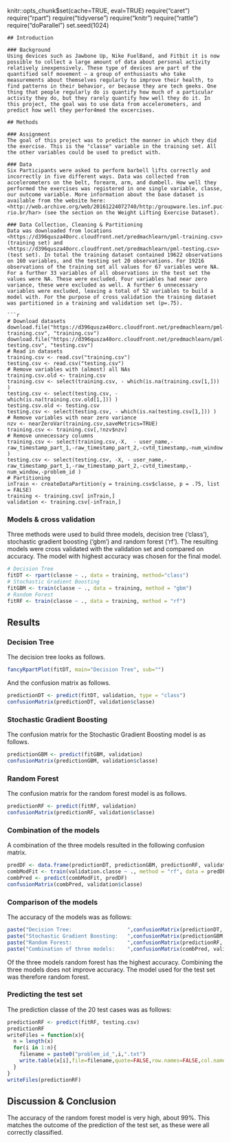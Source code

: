 knitr::opts_chunk$set(cache=TRUE, eval=TRUE)
require("caret")
require("rpart")
require("tidyverse")
require("knitr")
require("rattle")
require("doParallel")
set.seed(1024)
```
## Introduction

### Background
Using devices such as Jawbone Up, Nike FuelBand, and Fitbit it is now possible to collect a large amount of data about personal activity relatively inexpensively. These type of devices are part of the quantified self movement – a group of enthusiasts who take measurements about themselves regularly to improve their health, to find patterns in their behavior, or because they are tech geeks. One thing that people regularly do is quantify how much of a particular activity they do, but they rarely quantify how well they do it. In this project, the goal was to use data from accelerometers, and predict how well they perfor4med the excercises.

## Methods

### Assignment
The goal of this project was to predict the manner in which they did the exercise. This is the "classe" variable in the training set. All the other variables could be used to predict with. 

### Data
Six Participants were asked to perform barbell lifts correctly and incorrectly in five different ways. Data was collected from accelerometers on the belt, forearm, arm, and dumbell. How well they performed the exercises was registered in one single variable, classe, our outcome variable. More information about the base dataset is available from the website here: <http://web.archive.org/web/20161224072740/http:/groupware.les.inf.puc-rio.br/har> (see the section on the Weight Lifting Exercise Dataset).

### Data Collection, Cleaning & Partitioning
Data was downloaded from locations <https://d396qusza40orc.cloudfront.net/predmachlearn/pml-training.csv> (training set) and <https://d396qusza40orc.cloudfront.net/predmachlearn/pml-testing.csv> (test set). In total the training dataset contained 19622 observations on 160 variables, and the testing set 20 observations. For 19216 observations of the training set all values for 67 variables were NA. For a further 33 variables of all observations in the test set the values were NA. These were excluded. Four variables had near zero variance, these were excluded as well. A further 6 unnecessary variables were excluded, leaving a total of 52 variables to build a model with. For the purpose of cross validation the training dataset was partitioned in a training and validation set (p=.75).

```r
# Download datasets
download.file("https://d396qusza40orc.cloudfront.net/predmachlearn/pml-training.csv", "training.csv")
download.file("https://d396qusza40orc.cloudfront.net/predmachlearn/pml-testing.csv", "testing.csv")
# Read in datasets
training.csv <- read.csv("training.csv")
testing.csv <- read.csv("testing.csv")
# Remove variables with (almost) all NAs
training.csv.old <- training.csv
training.csv <- select(training.csv, - which(is.na(training.csv[1,])) )
testing.csv <- select(testing.csv, - which(is.na(training.csv.old[1,])) )
testing.csv.old <- testing.csv
testing.csv <- select(testing.csv, - which(is.na(testing.csv[1,])) )
# Remove variables with near zero variance
nzv <- nearZeroVar(training.csv,saveMetrics=TRUE)
training.csv <- training.csv[,!nzv$nzv]
# Remove unnecessary columns
training.csv <- select(training.csv,-X,  - user_name,-raw_timestamp_part_1,-raw_timestamp_part_2,-cvtd_timestamp,-num_window )
testing.csv <- select(testing.csv, -X, - user_name,-raw_timestamp_part_1,-raw_timestamp_part_2,-cvtd_timestamp,-num_window,-problem_id )
# Partitioning
inTrain <- createDataPartition(y = training.csv$classe, p = .75, list = FALSE)
training <- training.csv[ inTrain,]
validation <- training.csv[-inTrain,]
```

### Models & cross validation
Three methods were used to build three models, decision tree ('class'), stochastic gradient boosting ('gbm') and random forest ('rf'). The resulting models were cross validated with the validation set and compared on accuracy. The model with highest accuracy was chosen for the final model.

```r
# Decision Tree
fitDT <- rpart(classe ~ ., data = training, method="class")
# Stochastic Gradient Boosting
fitGBM <- train(classe ~ ., data = training, method = "gbm")
# Random Forest
fitRF <- train(classe ~ ., data = training, method = "rf")
```
## Results

### Decision Tree
The decision tree looks as follows.
```r
fancyRpartPlot(fitDT, main="Decision Tree", sub="")
```
And the confusion matrix as follows.
```r
predictionDT <- predict(fitDT, validation, type = "class")
confusionMatrix(predictionDT, validation$classe)
```
### Stochastic Gradient Boosting
The confusion matrix for the Stochastic Gradient Boosting model is as follows.
```r
predictionGBM <- predict(fitGBM, validation)
confusionMatrix(predictionGBM, validation$classe)
```
### Random Forest
The confusion matrix for the random forest model is as follows.
```r
predictionRF <- predict(fitRF, validation)
confusionMatrix(predictionRF, validation$classe)
```
### Combination of the models
A combination of the three models resulted in the following confusion matrix.
```r
predDF <- data.frame(predictionDT, predictionGBM, predictionRF, validation$classe)
combModFit <- train(validation.classe ~ ., method = "rf", data = predDF)
combPred <- predict(combModFit, predDF)
confusionMatrix(combPred, validation$classe)
```
### Comparison of the models
The accuracy of the models was as follows:
```r
paste("Decision Tree:                  ",confusionMatrix(predictionDT, validation$classe)$overall[[1]],sep="")
paste("Stochastic Gradient Boosting:   ",confusionMatrix(predictionGBM, validation$classe)$overall[[1]],sep="")
paste("Random Forest:                  ",confusionMatrix(predictionRF, validation$classe)$overall[[1]],sep="")
paste("Combination of three models:    ",confusionMatrix(combPred, validation$classe)$overall[[1]],sep="")
```
Of the three models random forest has the highest accuracy. Combining the three models does not improve accuracy. The model used for the test set was therefore random forest.

### Predicting the test set
The prediction classe of the 20 test cases was as follows:
```r
predictionRF <- predict(fitRF, testing.csv)
predictionRF
writeFiles = function(x){
  n = length(x)
  for(i in 1:n){
    filename = paste0("problem_id_",i,".txt")
    write.table(x[i],file=filename,quote=FALSE,row.names=FALSE,col.names=FALSE)
  }
}
writeFiles(predictionRF)
```

## Discussion & Conclusion
The accuracy of the random forest model is very high, about 99%. This matches the outcome of the prediction of the test set, as these were all correctly classified.
